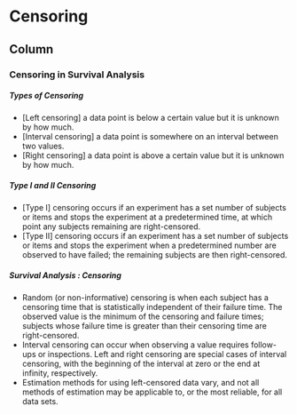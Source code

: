 Censoring {data-navmenu="Survival Models"}
=====================================

Column {.tabset}
-------------------------------------------------


### Censoring in Survival Analysis


<h5>Types of Censoring</h5>

* [Left censoring]  a data point is below a certain value but it is unknown by how much.
* [Interval censoring]  a data point is somewhere on an interval between two values.
* [Right censoring]  a data point is above a certain value but it is unknown by how much.

<h5> Type I and II Censoring</h5>

* [Type I] censoring occurs if an experiment has a set number of subjects or items and stops the experiment at a predetermined time, at which point any subjects remaining are right-censored.
* [Type II] censoring occurs if an experiment has a set number of subjects or items and stops the experiment when a predetermined number are observed to have failed; the remaining subjects are then right-censored.

<h5>Survival Analysis : Censoring</h5>

*  Random (or non-informative) censoring is when each subject has a censoring time that is statistically independent of their failure time. The observed value is the minimum of the censoring and failure times; subjects whose failure time is greater than their censoring time are right-censored.
*  Interval censoring can occur when observing a value requires follow-ups or inspections. Left and right censoring are special cases of interval censoring, with the beginning of the interval at zero or the end at infinity, respectively.
*  Estimation methods for using left-censored data vary, and not all methods of estimation may be applicable to, or the most reliable, for all data sets.
